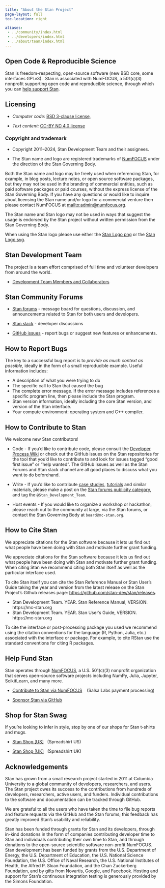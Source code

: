 ```yaml
---
title: "About the Stan Project"
page-layout: full
toc-location: right

aliases:
 - ../community/index.html
 - ../developers/index.html
 - ../about/team/index.html
---
```


## Open Code &amp; Reproducible Science

Stan is freedom-respecting, open-source software <span
class="note">(new BSD core, some interfaces GPLv3)</span>.&nbsp; Stan
is associated with NumFOCUS, a 501(c)(3) nonprofit supporting open code
and reproducible science, through which you can [help support
Stan](#support-stan).

## Licensing

* *Computer code:*  [BSD 3-clause license](https://opensource.org/licenses/BSD-3-Clause),

* *Text content:*  [CC-BY ND 4.0 license](https://creativecommons.org/licenses/by-nd/4.0/legalcode)

### Copyright and trademark

* Copyright 2011--2024, Stan Development Team and their assignees.

* The Stan name and logo are registered trademarks of [NumFOCUS](http://numfocus.org/) under the direction of the Stan Governing Body.

Both the Stan name and logo may be freely used when referencing Stan, for example, in blog posts, lecture notes,
or open source software packages, but they may not be used in the branding of commercial entities,
such as paid software packages or paid courses, without the express license of the Stan Governing Body.
If you have any questions or would like to inquire about licensing the Stan name
and/or logo for a commercial venture then please contact NumFOCUS at <mailto:admin@numfocus.org>.

The Stan name and Stan logo may not be used in ways that suggest the usage
is endorsed by the Stan project without written permission from the Stan Governing Body.

When using the Stan logo please use either the [Stan Logo png](https://github.com/stan-dev/logos/blob/master/logo_tm.png) or the
[Stan Logo svg](https://github.com/stan-dev/logos/blob/master/logo_tm.svg).


## Stan Development Team

The project is a team effort comprised of full time and volunteer developers from around the world.

* [Development Team Members and Collaborators](https://github.com/orgs/stan-dev/people)

## Stan Community Forums

* [Stan forums](https://discourse.mc-stan.org) -  message board
for questions, discussion, and announcements related to Stan for
both users and developers.

* [Stan slack](https://join.slack.com/t/mc-stan/shared_invite/zt-1le4ebi4m-UMtiOkJb4gcS16qz2wIYCw) - developer discussions

* [GitHub issues](https://github.com/stan-dev/) - report bugs or suggest new features or enhancements.

## How to Report Bugs

The key to a successful bug report is to *provide as much context as
possible*, ideally in the form of a small reproducible example.
Useful information includes:

* A description of what you were trying to do
* The specific call to Stan that caused the bug
* The complete error message.   If the error message includes references a specific program line, then please include the Stan program.
* Stan version information, ideally including the core Stan version, and version of the Stan interface.
* Your compute environment:  operating system and C++ compiler.

## How to Contribute to Stan

We welcome new Stan contributors!

* Code - If you'd like to contribute code, please consult the
[Developer Process Wiki](https://github.com/stan-dev/stan/wiki/Developer-process-overview)
or check out the GitHub issues on the Stan repositories for the tool that you'd like to contribute to
and look for issues tagged "good first issue" or "help wanted".
The GitHub issues as well as the Stan Forums and Stan slack channel are all good places
to discuss what you want to do beforehand.


* Write - If you'd like to contribute [case studies](../learn-stan/case-studies),
[tutorials](../learn-stan/tutorials) and similar materials, please make a post on the
[Stan forums publicity category](https://discourse.mc-stan.org/publicity), and tag
the `@Stan_Development_Team`.

* Host events - If you would like to organize a workshop or hackathon, please reach out to the community at large, via the Stan forums, or contact the Stan Governing Body at `board@mc-stan.org`.


## How to Cite Stan

We appreciate citations for the Stan software because it lets us find out what
people have been doing with Stan and motivate further grant funding.


We appreciate citations for the Stan software because it lets us find
out what people have been doing with Stan and motivate further grant
funding. When citing Stan we recommend citing both Stan itself as well
as the particular interface used.

To cite Stan itself you can cite the Stan Reference Manual or Stan User's Guide
taking the year and version from the latest release on the Stan Project's Github releases page:
[https://github.com/stan-dev/stan/releases](https://github.com/stan-dev/stan/releases).

* Stan Development Team. YEAR. Stan Reference Manual, VERSION. https://mc-stan.org
* Stan Development Team. YEAR. Stan User's Guide, VERSION. https://mc-stan.org

To cite the interface or post-processing package you used we recommend using the citation conventions
for the language (R, Python, Julia, etc.) associated with the interface or package. For example, to cite
RStan use the standard conventions for citing R packages.

## Help Fund Stan

Stan operates through [NumFOCUS](https://numfocus.org/), a
U.S. 501(c)(3) nonprofit organization that serves open-source software projects
including NumPy, Julia, Jupyter, ScikitLearn, and many more.


* [Contribute to Stan via NumFOCUS](https://numfocus.salsalabs.org/donate-to-stan) &nbsp;&nbsp; (Salsa Labs payment processing)

* [Sponsor Stan via GitHub](https://github.com/sponsors/stan-dev)


## Shop for Stan Swag

If you're looking to infer in style, stop by one of our shops for Stan
t-shirts and mugs.

* [Stan Shop [US]](https://shop.spreadshirt.com/mc-stan/)
  &nbsp; <span class="note">(Spreadshirt US)</span>

* [Stan Shop [UK]](https://shop.spreadshirt.co.uk/mc-stan/)
  &nbsp; <span class="note">(Spreadshirt UK)</span>

## Acknowledgements

Stan has grown from a small research project started in 2011 at Columbia University
to a global community of developers, researchers, and users.
The Stan project owes its success to the contributions from hundreds of
developers, researchers, active users, and funders.
Individual contributions to the software and documentation can be tracked through GitHub.

We are grateful to all the users who have taken the time to file bug reports and
feature requests via the GitHub and the Stan forums; this feedback has greatly
improved Stan's usability and reliability.

Stan has been funded through grants for Stan and its developers,
through in-kind donations in the form of companies contributing
developer time to Stan and individuals contributing their own time to
Stan, and through donations to the open-source scientific software
non-profit NumFOCUS.   Stan development has been funded by grants from
the U.S. Department of Energy,
the U.S. Department of Education,
the U.S. National Science Foundation,
the U.S. Office of Naval Research,
the U.S. National Institutes of Health,
the Alfred P. Sloan Foundation,
and the Chan Zuckerberg Foundation,
and by gifts from Novartis, Google, and Facebook.
Hosting and support for Stan's continuous integration testing is generously provided by the Simons Foundation.

